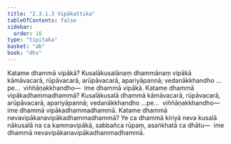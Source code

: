 ```yaml
---
title: "2.3.1.3 Vipākattika"
tableOfContents: false
sidebar:
  order: 16
type: "tipitaka"
basket: "ab"
book: "dhs"
---
```



<DynamicBreadcrumb />

<Division number="991" book="dhs">

<Paragraph number="1656" book="dhs">
Katame dhammā vipākā? Kusalākusalānaṃ dhammānaṃ vipākā kāmāvacarā, rūpāvacarā, arūpāvacarā, apariyāpannā; vedanākkhandho …pe…  viññāṇakkhandho—  ime dhammā vipākā.
</Paragraph>

</Division>
<Division number="992" book="dhs">

<Paragraph number="1657" book="dhs">
Katame dhammā vipākadhammadhammā? Kusalākusalā dhammā kāmāvacarā, rūpāvacarā, arūpāvacarā, apariyāpannā; vedanākkhandho …pe…  viññāṇakkhandho—  ime dhammā vipākadhammadhammā.
</Paragraph>

</Division>
<Division number="993" book="dhs">

<Paragraph number="1658" book="dhs">
Katame dhammā nevavipākanavipākadhammadhammā? Ye ca dhammā kiriyā neva kusalā nākusalā na ca kammavipākā, sabbañca rūpaṃ, asaṅkhatā ca dhātu—  ime dhammā nevavipākanavipākadhammadhammā.
</Paragraph>
</Division>